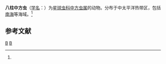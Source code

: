 {{Speciesbox
| taxon = Centrocubus octostylus
| binomial_authority = ([[恩斯特·海克尔|Haeckel]], 1887)<ref name='id9065'>{{cite web| url =http://www.bioinfo.cn/db05/BjdwSpecies.php?action=view&id=9065| title =八柱中方虫| work =《中国动物物种编目数据库》| publisher =中国科学院微生物研究所| author =中国科学院动物研究所| accessdate =2009-04-16| deadurl =yes| archiveurl =https://web.archive.org/web/20160305013136/http://www.bioinfo.cn/db05/BjdwSpecies.php?action=view&id=9065| archivedate =2016-03-05}}</ref>
}}

'''八柱中方虫'''（[[学名|学名]]：{{lang|la|''Centrocubus octostylus''}}）为[[星球虫科|星球虫科]][[中方虫属|中方虫属]]的动物。分布于中太平洋热带区，包括[[南海|南海]]等海域。<ref name='id9065'/>

== 参考文献 ==
{{reflist}}

{{Taxonbar|from=Q10892230}}

{{Taxonbar}}
[[Category:1887年描述的动物|B]]
[[Category:中方虫属|B]]


{{放射虫小作品}}